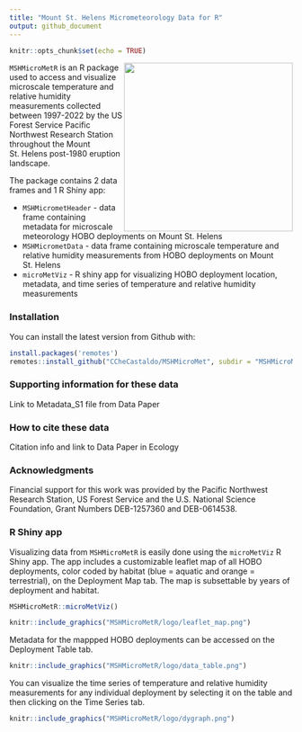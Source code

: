 ```yaml
---
title: "Mount St. Helens Micrometeorology Data for R"
output: github_document
---
```


```r
knitr::opts_chunk$set(echo = TRUE)
```

<img align="right" src="MSHMicroMetR/logo/MSHMicroMetR_logo.png" width="300" />

`MSHMicroMetR` is an R package used to access and visualize microscale temperature and relative humidity measurements collected between 1997-2022 
by the US Forest Service Pacific Northwest Research Station throughout the Mount St. Helens post-1980 eruption landscape.

The package contains 2 data frames and 1 R Shiny app:

* `MSHMicrometHeader` - data frame containing metadata for microscale meteorology HOBO deployments on Mount St. Helens
* `MSHMicrometData` - data frame containing microscale temperature and relative humidity measurements from HOBO deployments on Mount St. Helens
* `microMetViz` - R shiny app for visualizing HOBO deployment location, metadata, and time series of temperature and relative humidity measurements

### Installation

You can install the latest version from Github with:

```r
install.packages('remotes')
remotes::install_github("CCheCastaldo/MSHMicroMet", subdir = "MSHMicroMetR")
```

### Supporting information for these data

Link to Metadata_S1 file from Data Paper

### How to cite these data

Citation info and link to Data Paper in Ecology

### Acknowledgments

Financial support for this work was provided by the Pacific Northwest Research Station, US Forest Service and the U.S. National Science Foundation, Grant Numbers DEB-1257360 and DEB-0614538.

### R Shiny app

Visualizing data from `MSHMicroMetR` is easily done using the `microMetViz` R Shiny app. The app includes a customizable leaflet map of all HOBO deployments, color coded by habitat (blue = aquatic and orange = terrestrial), on the Deployment Map tab. The map is subsettable by years of deployment and habitat.

```r
MSHMicroMetR::microMetViz()
```

<p align="center">
```r
knitr::include_graphics("MSHMicroMetR/logo/leaflet_map.png")
```
</p>

Metadata for the mappped HOBO deployments can be accessed on the Deployment Table tab.

<p align="center">
```r
knitr::include_graphics("MSHMicroMetR/logo/data_table.png")
```
</p>

You can visualize the time series of temperature and relative humidity measurements for any individual deployment by selecting it on the table and then clicking on the Time Series tab.

<p align="center">
```r
knitr::include_graphics("MSHMicroMetR/logo/dygraph.png")
```
</p>

<br>
